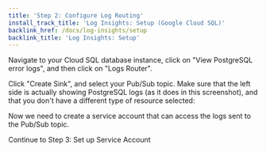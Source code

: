```yaml
---
title: 'Step 2: Configure Log Routing'
install_track_title: 'Log Insights: Setup (Google Cloud SQL)'
backlink_href: /docs/log-insights/setup
backlink_title: 'Log Insights: Setup'
---
```




Navigate to your Cloud SQL database instance, click on "View PostgreSQL error logs", and then click on "Logs Router".

Click "Create Sink", and select your Pub/Sub topic. Make sure that the left side is actually
showing PostgreSQL logs (as it does in this screenshot), and that you don't have a different
type of resource selected:

<ImgCreateLogSink />

Now we need to create a service account that can access the logs sent to the Pub/Sub topic.

<Link className="btn btn-success" to="03_set_up_service_account">
  Continue to Step 3: Set up Service Account
</Link>
